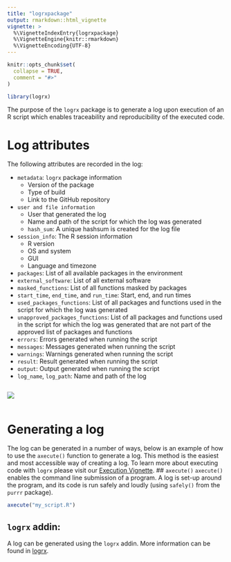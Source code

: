 ```yaml
---
title: "logrxpackage"
output: rmarkdown::html_vignette
vignette: >
  %\VignetteIndexEntry{logrxpackage}
  %\VignetteEngine{knitr::rmarkdown}
  %\VignetteEncoding{UTF-8}
---
```


```r
knitr::opts_chunk$set(
  collapse = TRUE,
  comment = "#>"
)
```

```r
library(logrx)
```

The purpose of the `logrx` package is to generate a log upon execution of 
an R script which enables traceability and reproducibility of the executed code. 


# Log attributes
The following attributes are recorded in the log:

* `metadata`: `logrx` package information
   + Version of the package
   + Type of build
   + Link to the GitHub repository
* `user and file information`
   + User that generated the log
   + Name and path of the script for which the log was generated
   + `hash_sum`: A unique hashsum is created for the log file
* `session_info`: The R session information
   + R version
   + OS and system
   + GUI
   + Language and timezone
* `packages`: List of all available packages in the environment
* `external_software`: List of all external software
* `masked_functions`: List of all functions masked by packages
* `start_time`, `end_time`, and `run_time`: Start, end, and run times
* `used_packages_functions`: List of all packages and functions used in the 
script for which the log was generated
* `unapproved_packages_functions`: List of all packages and functions used in 
the script for which the log was generated that are not part of the approved 
list of packages and functions
* `errors`: Errors generated when running the script
* `messages`: Messages generated when running the script
* `warnings`: Warnings generated when running the script
* `result`: Result generated when running the script
* `output`: Output generated when running the script
* `log_name`, `log_path`: Name and path of the log


<style>
  .scrolled {
    overflow-y: scroll !important;
    white-space: nowrap;
    max-height: 400px;
  }
</style>

<div class = "scrolled">
 <img src='`r here::here("man/figures/log.png")`'/>
</div>

# Generating a log
The log can be generated in a number of ways, below is an example of how to use the `axecute()` function to generate a log. This method is the easiest and most accessible way of creating a log.  To learn more about executing code with ```logrx``` please visit our [Execution Vignette](https://pharmaverse.github.io/logrx/articles/execution.html).
## `axecute()`
`axecute()` enables the command line submission of a program. A log is 
set-up around the program, and its code is run safely and loudly (using 
`safely()` from the `purrr` package).
```r
axecute("my_script.R")
```


## `logrx` addin:
A log can be generated using the ```logrx``` addin. More information can be found in [logrx](https://pharmaverse.github.io/logrx/index.html).

